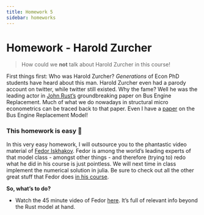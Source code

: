 ```yaml
---
title: Homework 5
sidebar: homeworks
---
```


# Homework - Harold Zurcher

> How could we **not** talk about Harold Zurcher in this course!

First things first: Who was Harold Zurcher? *Generations* of Econ PhD students have heard about this man. Harold Zurcher even had a parody account on twitter, while twitter still existed. Why the fame? Well he was the leading actor in [John Rust's](https://editorialexpress.com/jrust/) groundbreaking paper on Bus Engine Replacement. Much of what we do nowadays in structural micro econometrics can be traced back to that paper. Even I have a [paper](https://www.sciencedirect.com/science/article/pii/S0165176512000870) on the Bus Engine Replacement Model!



### This homework is easy 🍿

In this very easy homework, I will outsource you to the phantastic video material of [Fedor Iskhakov](https://fedor.iskh.me/compecon). Fedor is among the world's leading experts of that model class - amongst other things - and therefore (trying to) redo what he did in his course is just pointless. We will next time in class implement the numerical solution in julia. Be sure to check out all the other great stuff that Fedor does [in his course](https://fedor.iskh.me/compecon).

**So, what's to do?**

* Watch the 45 minute video of Fedor [here](https://youtu.be/Yo69tlKKplY). It's full of relevant info beyond the Rust model at hand.



